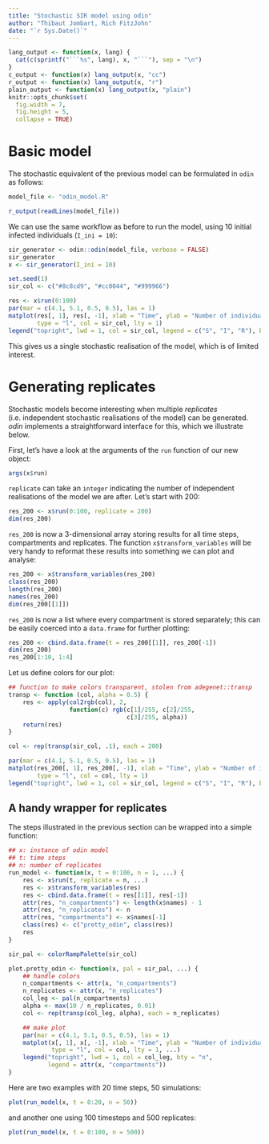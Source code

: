 ```yaml
---
title: "Stochastic SIR model using odin"
author: "Thibaut Jombart, Rich FitzJohn"
date: "`r Sys.Date()`"
---
```


``` r
lang_output <- function(x, lang) {
  cat(c(sprintf("```%s", lang), x, "```"), sep = "\n")
}
c_output <- function(x) lang_output(x, "cc")
r_output <- function(x) lang_output(x, "r")
plain_output <- function(x) lang_output(x, "plain")
knitr::opts_chunk$set(
  fig.width = 7,
  fig.height = 5,
  collapse = TRUE)
```

# Basic model

The stochastic equivalent of the previous model can be formulated
in `odin` as follows:

``` r
model_file <- "odin_model.R"
```

``` r
r_output(readLines(model_file))
```


We can use the same workflow as before to run the model, using 10
initial infected individuals (`I_ini = 10`):
``` r
sir_generator <- odin::odin(model_file, verbose = FALSE)
sir_generator
x <- sir_generator(I_ini = 10)
```

``` r
set.seed(1)
sir_col <- c("#8c8cd9", "#cc0044", "#999966")

res <- x$run(0:100)
par(mar = c(4.1, 5.1, 0.5, 0.5), las = 1)
matplot(res[, 1], res[, -1], xlab = "Time", ylab = "Number of individuals",
        type = "l", col = sir_col, lty = 1)
legend("topright", lwd = 1, col = sir_col, legend = c("S", "I", "R"), bty = "n")
```


This gives us a single stochastic realisation of the model, which
is of limited interest.



# Generating replicates

Stochastic models become interesting when multiple *replicates*
(i.e. independent stochastic realisations of the model) can be generated.
*odin* implements a straightforward interface for this, which we illustrate
below. 

First, let's have a look at the arguments of the `run` function of our new object:
```r
args(x$run)
```

`replicate` can take an `integer` indicating the number of independent
realisations of the model we are after. Let's start with 200:
```r
res_200 <- x$run(0:100, replicate = 200)
dim(res_200)
```

`res_200` is now a 3-dimensional array storing results for all time steps,
compartments and replicates. The function `x$transform_variables` will be very
handy to reformat these results into something we can plot and analyse:

```r
res_200 <- x$transform_variables(res_200)
class(res_200)
length(res_200)
names(res_200)
dim(res_200[[1]])
```

`res_200` is now a list where every compartment is stored separately; this can
be easily coerced into a `data.frame` for further plotting:

```r
res_200 <- cbind.data.frame(t = res_200[[1]], res_200[-1])
dim(res_200)
res_200[1:10, 1:4]
```

Let us define colors for our plot:
```r
## function to make colors transparent, stolen from adegenet::transp
transp <- function (col, alpha = 0.5) {
    res <- apply(col2rgb(col), 2,
                 function(c) rgb(c[1]/255, c[2]/255, 
                                 c[3]/255, alpha))
    return(res)
}

col <- rep(transp(sir_col, .1), each = 200)
```


```r
par(mar = c(4.1, 5.1, 0.5, 0.5), las = 1)
matplot(res_200[, 1], res_200[, -1], xlab = "Time", ylab = "Number of individuals",
        type = "l", col = col, lty = 1)
legend("topright", lwd = 1, col = sir_col, legend = c("S", "I", "R"), bty = "n")

```


## A handy wrapper for replicates

The steps illustrated in the previous section can be wrapped into a simple
function:

```r
## x: instance of odin model
## t: time steps
## n: number of replicates
run_model <- function(x, t = 0:100, n = 1, ...) {
    res <- x$run(t, replicate = n, ...)
    res <- x$transform_variables(res)
    res <- cbind.data.frame(t = res[[1]], res[-1])
    attr(res, "n_compartments") <- length(x$names) - 1
    attr(res, "n_replicates") <- n
    attr(res, "compartments") <- x$names[-1]
    class(res) <- c("pretty_odin", class(res))
    res
}

sir_pal <- colorRampPalette(sir_col)

plot.pretty_odin <- function(x, pal = sir_pal, ...) {
    ## handle colors
    n_compartments <- attr(x, "n_compartments")
    n_replicates <- attr(x, "n_replicates")
    col_leg <- pal(n_compartments)
    alpha <- max(10 / n_replicates, 0.01)
    col <- rep(transp(col_leg, alpha), each = n_replicates)

    ## make plot
    par(mar = c(4.1, 5.1, 0.5, 0.5), las = 1)
    matplot(x[, 1], x[, -1], xlab = "Time", ylab = "Number of individuals",
            type = "l", col = col, lty = 1, ...)
    legend("topright", lwd = 1, col = col_leg, bty = "n",
           legend = attr(x, "compartments"))
}

```

Here are two examples with 20 time steps, 50 simulations:
```r
plot(run_model(x, t = 0:20, n = 50))
```

and another one using 100 timesteps and 500 replicates:
```r
plot(run_model(x, t = 0:100, n = 500))
```



